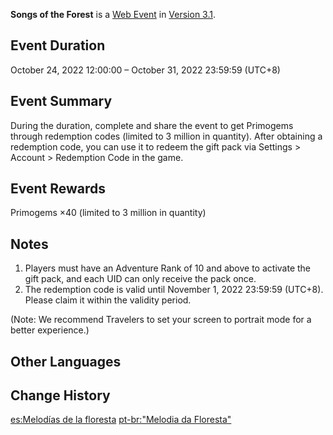 {{EventTabs|gallery=false}}
{{Event
|name              = Songs of the Forest
|image             = Songs of the Forest.png
|type              = Web
|time_known        = yes
|time_start        = 2022-10-24 12:00:00
|time_start_offset = GMT+8
|time_end          = 2022-10-31 23:59:59
|time_end_offset   = GMT+8
|link              = https://genshin.hoyoverse.com/en/news/detail/24859
|link2             = https://act.hoyolab.com/ys/event/e20221024music_ost/index.html
|link2name         = Event Page
}}
{{Description|The pen scratches across the page<br />Recording the journey to a foreign land<br />Walk through the dense foliage<br />And listen to the songs of the lush forest}}
'''Songs of the Forest''' is a [[Web Event]] in [[Version 3.1]].

==Event Duration==
October 24, 2022 12:00:00 – October 31, 2022 23:59:59 (UTC+8)

==Event Summary==
During the duration, complete and share the event to get Primogems through redemption codes (limited to 3 million in quantity).
After obtaining a redemption code, you can use it to redeem the gift pack via Settings > Account > Redemption Code in the game.

==Event Rewards==
Primogems ×40 (limited to 3 million in quantity)

==Notes==
# Players must have an Adventure Rank of 10 and above to activate the gift pack, and each UID can only receive the pack once.
# The redemption code is valid until November 1, 2022 23:59:59 (UTC+8). Please claim it within the validity period.
(Note: We recommend Travelers to set your screen to portrait mode for a better experience.)

==Other Languages==
{{Other Languages
|en      = Songs of the Forest
|zhs     = 郁林寻音
|zhs_rm  = Yùlín Xúnyīn
|zht     = 鬱林尋音
|zht_rm  = Yùlín Xúnyīn
|zh_tl   = The Search for Music in a Lush Forest
|ja      = 森林で音を探して
|ja_rm   = Shinrin de Oto wo Sagashite
|ja_tl   = The Search for a Sound in the Forest
|ko      = 울창한 숲의 노랫소리
|ko_rm   = Ulchanghan Sup-ui Noraetssori
|ko_tl   = Singing of the Thick Forest
|es      = Melodías de la floresta
|es_tl   = Melodies of the Glade
|fr      = Mélodies dans la forêt
|fr_tl   = Melodies in the Forest
|ru      = Мелодии леса
|ru_tl   = Melodies of the Forest
|th      = พร่ำรำพันเสียงพรรณไม้
|th_rm   = 
|th_tl   = 
|vi      = Âm Thanh Của Núi Rừng
|vi_tl   = The Sound of the Mountain and Forest
|de      = Suche nach Melodien im Wald
|de_tl   = Search for Melodies in the Forest
|id      = Lagu Hutan
|id_tl   = Forest Song
|pt      = Melodia da Floresta
|pt_tl   = 
|tr      = 
|tr_tl   = 
|it      = 
|it_tl   = 
}}

==Change History==
{{Change History|3.1}}

[[es:Melodías de la floresta]]
[[pt-br:"Melodia da Floresta"]]